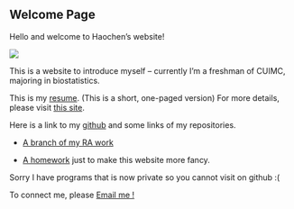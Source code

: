 
## Welcome Page

Hello and welcome to Haochen's website!

![](Best-Website-Welcome-Message-Examples.png)

This is a website to introduce myself -- currently I'm a freshman of CUIMC, majoring in biostatistics.

This is my [resume](Haochen Sun_CV.pdf). (This is a short, one-paged version) For more details, please visit [this site](about.html).

Here is a link to my [github](https://github.com/SamuelSun2000) and some links of my repositories.

+ [A branch of my RA work](https://github.com/SamuelSun2000/xqtl-pipeline)

+ [A homework](https://github.com/SamuelSun2000/p8105_hw3_hs3393) just to make this website more fancy.

Sorry I have programs that is now private so you cannot visit on github :(

To connect me, please <a href = "mailto: hs3393@cmuc.columbia.edu"> Email me !</a>

